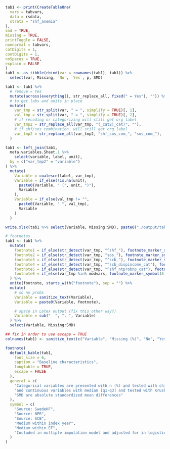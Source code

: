 ```r

tab1 <- print(CreateTableOne(
  vars = tabvars,
  data = rsdata,
  strata = "shf_anemia"
),
smd = TRUE,
missing = TRUE,
printToggle = FALSE,
nonnormal = tabvars,
catDigits = 1,
contDigits = 1,
noSpaces = TRUE,
explain = FALSE
)
tab1 <- as_tibble(cbind(var = rownames(tab1), tab1)) %>%
  select(var, Missing, `No`, `Yes`, p, SMD)

tab1 <- tab1 %>%
  # remove = Yes
  mutate(across(everything(), str_replace_all, fixed(" = Yes"), "")) %>%
  # to get labs and units in place
  mutate(
    var_tmp = str_split(var, " = ", simplify = TRUE)[, 1],
    val_tmp = str_split(var, " = ", simplify = TRUE)[, 2],
    # if recoding or categorizing will still get org label
    var_tmp2 = str_replace_all(var_tmp, "(_cat2|_cat)", ""),
    # if shf/sos combination  will still get org label
    var_tmp2 = str_replace_all(var_tmp2, "shf_sos_com_", "sos_com_"),
  )

tab1 <- left_join(tab1,
  meta.variables.Sheet.1 %>%
    select(variable, label, unit),
  by = c("var_tmp2" = "variable")
) %>%
  mutate(
    Variable = coalesce(label, var_tmp),
    Variable = if_else(!is.na(unit),
      paste0(Variable, " (", unit, ")"),
      Variable
    ),
    Variable = if_else(val_tmp != "",
      paste0(Variable, " ", val_tmp),
      Variable
    )
  )

write.xlsx(tab1 %>% select(Variable, Missing:SMD), paste0("./output/tabs/tab1_", Sys.Date(), ".xlsx"), rowNames = FALSE)

# footnotes
tab1 <- tab1 %>%
  mutate(
    footnote1 = if_else(str_detect(var_tmp, "^shf_"), footnote_marker_symbol(1), ""),
    footnote2 = if_else(str_detect(var_tmp, "sos_"), footnote_marker_symbol(2), ""),
    footnote3 = if_else(str_detect(var_tmp, "^scb_"), footnote_marker_symbol(3), ""),
    footnote4 = if_else(str_detect(var_tmp, "^scb_dispincome_cat"), footnote_marker_symbol(4), ""),
    footnote5 = if_else(str_detect(var_tmp, "^shf_ntprobnp_cat"), footnote_marker_symbol(5), ""),
    footnote6 = if_else(var_tmp %in% modvars, footnote_marker_symbol(6), "")
  ) %>%
  unite(footnote, starts_with("footnote"), sep = "") %>%
  mutate(
    # so no probs
    Variable = sanitize_text(Variable),
    Variable = paste0(Variable, footnote),

    # space in Latex output (fix this other way?)
    Variable = sub("  ", ". ", Variable)
  ) %>%
  select(Variable, Missing:SMD)

## fix in order to use escape = TRUE
colnames(tab1) <- sanitize_text(c("Variable", "Missing (%)", "No", "Yes", "p-value", "SMD"))

footnote(
  default_kable(tab1,
    font_size = 6,
    caption = "Baseline characteristics",
    longtable = TRUE,
    escape = FALSE
  ), 
  general = c(
    "Categorical variables are presented with n (%) and tested with chi-square test",
    "and continuous variables with median [q1-q3] and tested with Kruskal-Wallis test.",
    "SMD are absolute standardized mean differences"
  ),
  symbol = c(
    "Source: SwedeHF",
    "Source: NPR",
    "Source: SCB",
    "Medium within index year",
    "Medium within EF",
    "Included in multiple imputation model and adjusted for in logistic/cox regression models"
  )
)
```
